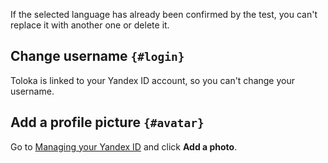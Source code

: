 <Note mode="note" title="Note">

If the selected language has already been confirmed by the test, you can't replace it with another one or delete it.

</Note>

## Change username `{#login}`
Toloka is linked to your Yandex ID account, so you can't change your username.

## Add a profile picture `{#avatar}`
Go to [Managing your Yandex ID](https://passport.yandex.com/profile) and click **Add a photo**.
